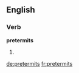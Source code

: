 ==English==

===Verb===
'''pretermits'''
# {{third-person singular of|pretermit}}

[[de:pretermits]]
[[fr:pretermits]]